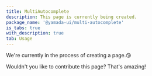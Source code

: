 ```yaml
---
title: MultiAutocomplete
description: This page is currently being created.
package_name: '@yamada-ui/multi-autocomplete'
is_tabs: true
with_description: true
tab: Usage
---
```


We're currently in the process of creating a page.😘

Wouldn't you like to contribute this page? That's amazing!
